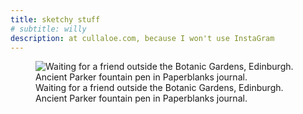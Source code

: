 ```yaml
---
title: sketchy stuff
# subtitle: willy
description: at cullaloe.com, because I won't use InstaGram
---
```


![Waiting for a friend outside the Botanic Gardens, Edinburgh. Ancient Parker fountain pen in Paperblanks journal.](IMG_0642.jpg)

